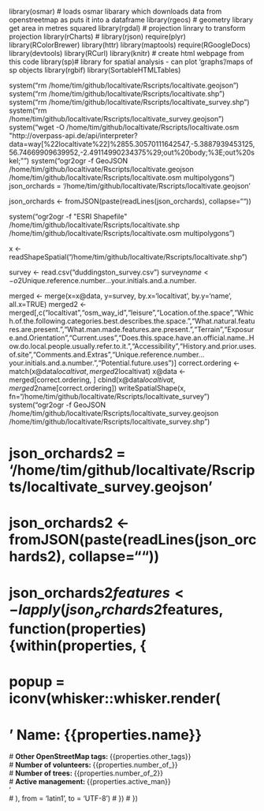 
library(osmar) # loads osmar libarary which downloads data from openstreetmap as puts it into a dataframe
library(rgeos) # geometry library get area in metres squared
library(rgdal) # projection linrary to transform projection
 library(rCharts) # 
 library(rjson)
 require(plyr)
 library(RColorBrewer)
 library(httr)
 library(maptools)
 require(RGoogleDocs)
 library(devtools)
library(RCurl)
library(knitr) # create html webpage from this code
 library(sp)# library for spatial analysis - can plot 'graphs'/maps of sp objects
library(rgbif)
 library(SortableHTMLTables)



system("rm /home/tim/github/localtivate/Rscripts/localtivate.geojson")
system("rm /home/tim/github/localtivate/Rscripts/localtivate.shp")
system("rm /home/tim/github/localtivate/Rscripts/localtivate_survey.shp")
system("rm /home/tim/github/localtivate/Rscripts/localtivate_survey.geojson")
system("wget -O /home/tim/github/localtivate/Rscripts/localtivate.osm \"http://overpass-api.de/api/interpreter?data=way[%22localtivate%22]%2855.30570111642547,-5.3887939453125,56.74669909639952,-2.49114990234375%29;out%20body;%3E;out%20skel;\"")
system("ogr2ogr -f GeoJSON /home/tim/github/localtivate/Rscripts/localtivate.geojson /home/tim/github/localtivate/Rscripts/localtivate.osm multipolygons")
json_orchards = '/home/tim/github/localtivate/Rscripts/localtivate.geojson'

json_orchards <- fromJSON(paste(readLines(json_orchards), collapse=""))

system("ogr2ogr -f \"ESRI Shapefile\" /home/tim/github/localtivate/Rscripts/localtivate.shp /home/tim/github/localtivate/Rscripts/localtivate.osm multipolygons")

x <- readShapeSpatial("/home/tim/github/localtivate/Rscripts/localtivate.shp")

survey <- read.csv("duddingston_survey.csv")
survey$name <- o2$Unique.reference.number...your.initials.and.a.number.

merged <- merge(x=x@data, y=survey, by.x='localtivat', by.y='name', all.x=TRUE)
merged2 <- merged[,c("localtivat","osm_way_id","leisure","Location.of.the.space","Which.of.the.following.categories.best.describes.the.space.","What.natural.features.are.present.","What.man.made.features.are.present.","Terrain","Exposure.and.Orientation","Current.uses","Does.this.space.have.an.official.name..How.do.local.people.usually.refer.to.it.","Accessibility","History.and.prior.uses.of.site","Comments.and.Extras","Unique.reference.number...your.initials.and.a.number.","Potential.future.uses")]
correct.ordering <- match(x@data$localtivat, merged2$localtivat)
x@data <- merged[correct.ordering, ]
cbind(x@data$localtivat, merged2$name[correct.ordering])
writeSpatialShape(x, fn="/home/tim/github/localtivate/Rscripts/localtivate_survey")
system("ogr2ogr -f GeoJSON /home/tim/github/localtivate/Rscripts/localtivate_survey.geojson  /home/tim/github/localtivate/Rscripts/localtivate_survey.shp")

# json_orchards2 = '/home/tim/github/localtivate/Rscripts/localtivate_survey.geojson'

# json_orchards2 <- fromJSON(paste(readLines(json_orchards2), collapse=""))

# json_orchards2$features <- lapply(json_orchards2$features, function(properties){within(properties, {
# popup = iconv(whisker::whisker.render(
# '<b> Name: {{properties.name}} </b><br>
 #       <b>Other OpenStreetMap tags: </b> {{properties.other_tags}} <br>
 # <b>Number of volunteers: </b> {{properties.number_of_}} <br>
#  <b>Number of trees: </b> {{properties.number_of_2}} <br>
# <b>Active management: </b> {{properties.active_man}} <br>'    
# ), from = 'latin1', to = 'UTF-8')
# })
# })

